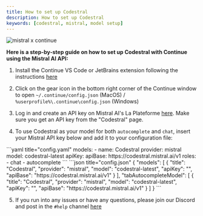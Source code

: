 ```yaml
---
title: How to set up Codestral
description: How to set up Codestral
keywords: [codestral, mistral, model setup]
---
```



![mistral x continue](/img/mistral-x-continue.png)

**Here is a step-by-step guide on how to set up Codestral with Continue using the Mistral AI API:**

1. Install the Continue VS Code or JetBrains extension following the instructions [here](../../getting-started/install.md)

2. Click on the gear icon in the bottom right corner of the Continue window to open `~/.continue/config.json` (MacOS) / `%userprofile%\.continue\config.json` (Windows)

3. Log in and create an API key on Mistral AI's La Plateforme [here](https://console.mistral.ai/codestral). Make sure you get an API key from the "Codestral" page.

4. To use Codestral as your model for both `autocomplete` and `chat`, insert your Mistral API key below and add it to your configuration file:

<Tabs groupId="config-example">
  <TabItem value="yaml" label="YAML">
    ```yaml title="config.yaml"
    models:
      - name: Codestral
        provider: mistral
        model: codestral-latest
        apiKey: <YOUR_CODESTRAL_API_KEY>
        apiBase: https://codestral.mistral.ai/v1
        roles:
          - chat
          - autocomplete
    ```
  </TabItem>
  <TabItem value="json" label="JSON">
    ```json title="config.json"
    {
      "models": [
        {
          "title": "Codestral",
          "provider": "mistral",
          "model": "codestral-latest",
          "apiKey": "<YOUR_CODESTRAL_API_KEY>",
          "apiBase": "https://codestral.mistral.ai/v1"
        }
      ],
      "tabAutocompleteModel": [
        {
          "title": "Codestral",
          "provider": "mistral",
          "model": "codestral-latest",
          "apiKey": "<YOUR_CODESTRAL_API_KEY>",
          "apiBase": "https://codestral.mistral.ai/v1"
        }
      ]
    }
    ```
  </TabItem>
</Tabs>

5. If you run into any issues or have any questions, please join our Discord and post in the `#help` channel [here](https://discord.gg/EfJEfdFnDQ)
